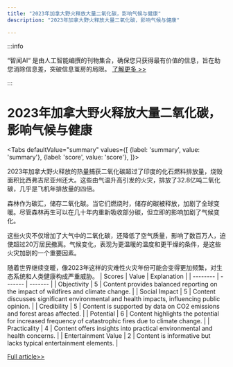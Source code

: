 ```yaml
---
title: "2023年加拿大野火释放大量二氧化碳，影响气候与健康"
description: "2023年加拿大野火释放大量二氧化碳，影响气候与健康"

---
```



:::info

“智闻AI“ 是由人工智能编撰的刊物集合，确保您只获得最有价值的信息，旨在助您消除信息差，突破信息茧房的局限。  [了解更多 >>](/)

:::

# 2023年加拿大野火释放大量二氧化碳，影响气候与健康


<Tabs
	defaultValue="summary"
	values={[
	{label: 'summary', value: 'summary'},
	{label: 'score', value: 'score'},
]}>
<TabItem value="summary">


2023年加拿大野火释放的热量捕获二氧化碳超过了印度的化石燃料排放量，烧毁面积比西弗吉尼亚州还大。这些由气温升高引发的火灾，排放了32.8亿吨二氧化碳，几乎是飞机年排放量的四倍。

森林作为碳汇，储存二氧化碳。当它们燃烧时，储存的碳被释放，加剧了全球变暖。尽管森林再生可以在几十年内重新吸收部分碳，但立即的影响加剧了气候变化。

这些火灾不仅增加了大气中的二氧化碳，还降低了空气质量，影响了数百万人，迫使超过20万居民撤离。气候变化，表现为更温暖的温度和更干燥的条件，是这些火灾加剧的一个重要因素。

随着世界继续变暖，像2023年这样的灾难性火灾年份可能会变得更加频繁，对生态系统和人类健康构成严重威胁。
</TabItem>
<TabItem value="score">
	| Scores     | Value   | Explanation |
	| -------- | ------- | ------- |
	| Objectivity  | 5    | Content provides balanced reporting on the impact of wildfires and climate change.    |
	| Social Impact | 5     | Content discusses significant environmental and health impacts, influencing public opinion.    |
	| Credibility    | 5    | Content is supported by data on CO2 emissions and forest areas affected.    |
	| Potential    | 6    | Content highlights the potential for increased frequency of catastrophic fires due to climate change.    |
	| Practicality    | 4    | Content offers insights into practical environmental and health concerns.    |
	| Entertainment Value    | 2    | Content is informative but lacks typical entertainment elements.    |
</TabItem>
</Tabs>

[Full article>>](https://apnews.com/article/canada-wildfires-climate-change-forest-emissions-ad1947ea20e71baf6aa2720f010e7a8b)
